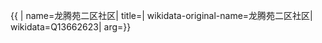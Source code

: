 {{ {{{1|PRC admin/showdata}}}|
name=龙腾苑二区社区|
title=|
wikidata-original-name=龙腾苑二区社区|
wikidata=Q13662623|
arg={{{arg|}}}}}
